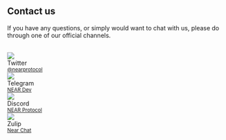 ## Contact us

If you have any questions, or simply would want to chat with us, please do through one of our official channels.

<br/>

<div class="container row">
  <div class="col style={{ '--ifm-col-width': '250px', marginBottom: '2em'}}">
    <div className="avatar">
      <img
        className="avatar__photo avatar__photo--sm"
        src={require("@site/static/docs/assets/home/twitter.png").default} />
      <div className="avatar__intro">
        <div className="avatar__name">Twitter</div>
        <small className="avatar__subtitle"><a href="https://twitter.com/@nearprotocol">@nearprotocol</a></small>
      </div>
    </div>
  </div>
  <div class="col style={{ '--ifm-col-width': '250px', marginBottom: '2em'}}">
    <div className="avatar">
      <img
        className="avatar__photo avatar__photo--sm"
        src={require("@site/static/docs/assets/home/telegram.png").default} />
      <div className="avatar__intro">
        <div className="avatar__name">Telegram</div>
        <small className="avatar__subtitle"><a href="https://t.me/neardev">NEAR Dev</a></small>
      </div>
    </div>
  </div>
  <div class="col style={{ '--ifm-col-width': '250px', marginBottom: '2em'}}">
    <div className="avatar">
      <img
        className="avatar__photo"
        src={require("@site/static/docs/assets/home/discord.png").default} />
      <div className="avatar__intro">
        <div className="avatar__name">Discord</div>
        <small className="avatar__subtitle"><a href="https://near.chat">NEAR Protocol</a></small>
      </div>
    </div>
  </div>
  <div class="col style={{ '--ifm-col-width': '250px', marginBottom: '2em'}}">
    <div className="avatar">
      <img
        className="avatar__photo"
        src={require("@site/static/docs/assets/home/zulip.png").default} />
      <div className="avatar__intro">
        <div className="avatar__name">Zulip</div>
        <small className="avatar__subtitle"><a href="https://near.zulipchat.com/">Near Chat</a></small>
      </div>
    </div>
  </div>
</div>